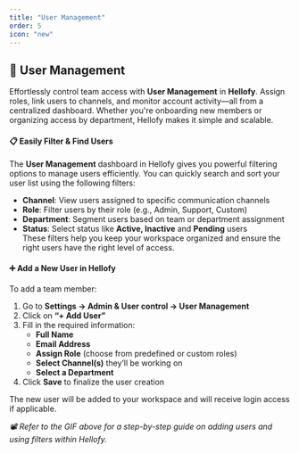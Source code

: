 ```yaml
---
title: "User Management"
order: 5
icon: "new"
---
```


## 👥 User Management

Effortlessly control team access with **User Management** in **Hellofy**. Assign roles, link users to channels, and monitor account activity—all from a centralized dashboard. Whether you're onboarding new members or organizing access by department, Hellofy makes it simple and scalable.

#### 📋 Easily Filter & Find Users

The **User Management** dashboard in Hellofy gives you powerful filtering options to manage users efficiently. You can quickly search and sort your user list using the following filters:

- **Channel**: View users assigned to specific communication channels
- **Role**: Filter users by their role (e.g., Admin, Support, Custom)
- **Department**: Segment users based on team or department assignment
- **Status**: Select status like **Active, Inactive** and **Pending** users\
  These filters help you keep your workspace organized and ensure the right users have the right level of access.
  <DefaultVector />

#### ➕ Add a New User in Hellofy

To add a team member:

1. Go to **Settings → Admin & User control → User Management**
2. Click on **“+ Add User”**
3. Fill in the required information:
   - **Full Name**
   - **Email Address**
   - **Assign Role** (choose from predefined or custom roles)
   - **Select Channel(s)** they’ll be working on
   - **Select a Department**
4. Click **Save** to finalize the user creation

The new user will be added to your workspace and will receive login access if applicable.

<DefaultVector />

_📽️ Refer to the GIF above for a step-by-step guide on adding users and using filters within Hellofy._
